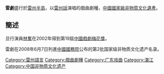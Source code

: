 {{about|||雷剧 (网络用语)|和|雷剧场}}
{{Unreferenced|time=2020-12-27T16:26:36+00:00}}
{{中国非物质文化遗产
|名称 = 雷剧
|序号 = 1112
|编号项目 =Ⅳ-150
|分类 = 传统戏剧
|申报地区或单位 = 广东省雷州市
|登录时间 = 2011年
|省区市1 = 广东
}}

'''雷劇'''盛行於[[雷州半島|雷州半島]]，以[[雷州話|雷州話]]演唱的戲曲劇種，[[中國|中國]][[國家級非物質文化遺產|國家級非物質文化遺產]]。

==簡述==
旦行演員[[林奮|林奮]]在2002年得到第19屆[[中國戲劇梅花獎|中國戲劇梅花獎]]。

雷劇在2008年6月7日列進[[中國國務院|中國國務院]]公布的第2批国家级非物质文化遗产名录。

{{中国各地戏剧|state=collapsed}}
{{广东国家级非物质文化遗产|state=collapsed}}
{{戲曲小作品}}

[[Category:雷州語言|Category:雷州語言]]
[[Category:戲曲劇種|Category:戲曲劇種]]
[[Category:广东戏曲|Category:广东戏曲]]
[[Category:湛江|Category:湛江]]
[[Category:中国非物质文化遗产|Category:中国非物质文化遗产]]